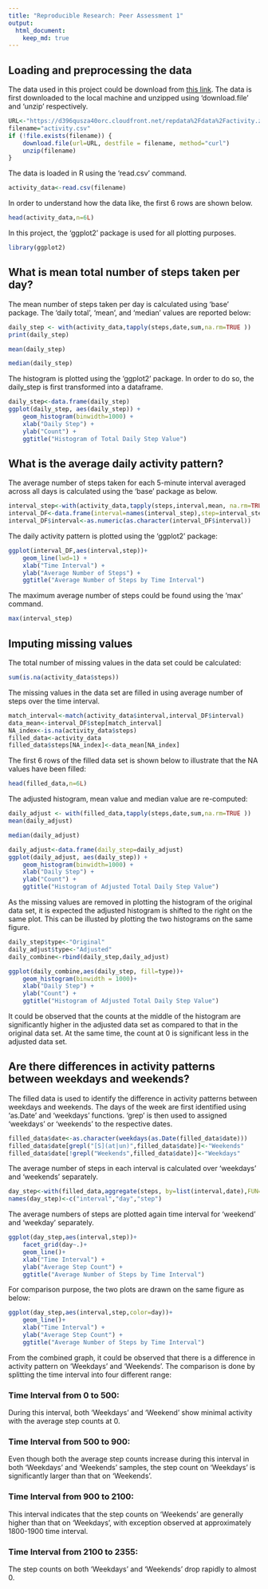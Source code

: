 ```yaml
---
title: "Reproducible Research: Peer Assessment 1"
output: 
  html_document: 
    keep_md: true 
---
```



## Loading and preprocessing the data
The data used in this project could be download from [this link](https://d396qusza40orc.cloudfront.net/repdata%2Fdata%2Factivity.zip). The data is first downloaded to the local machine and unzipped using 'download.file' and 'unzip' respectively. 
 
```r
URL<-"https://d396qusza40orc.cloudfront.net/repdata%2Fdata%2Factivity.zip"
filename="activity.csv"
if (!file.exists(filename)) {
    download.file(url=URL, destfile = filename, method="curl")
    unzip(filename)
}
```
 
The data is loaded in R using the 'read.csv' command. 
 
```r
activity_data<-read.csv(filename)
```
 
In order to understand how the data like, the first 6 rows are shown below. 
 
```r
head(activity_data,n=6L)
``` 

 

In this project, the 'ggplot2' package is used for all plotting purposes.
```r
library(ggplot2)
```

## What is mean total number of steps taken per day?
The mean number of steps taken per day is calculated using 'base' package. The 'daily total', 'mean', and 'median' values are reported below:
 
```r
daily_step <- with(activity_data,tapply(steps,date,sum,na.rm=TRUE ))
print(daily_step)
``` 

```r
mean(daily_step)
``` 

```r
median(daily_step)
```

The histogram is plotted using the 'ggplot2' package. In order to do so, the daily_step is first transformed into a dataframe.

```r
daily_step<-data.frame(daily_step)
ggplot(daily_step, aes(daily_step)) +
    geom_histogram(binwidth=1000) +
    xlab("Daily Step") +
    ylab("Count") +
    ggtitle("Histogram of Total Daily Step Value")
```

## What is the average daily activity pattern?
The average number of steps taken for each 5-minute interval averaged across all days is calculated using the 'base' package as below. 

```r
interval_step<-with(activity_data,tapply(steps,interval,mean, na.rm=TRUE))
interval_DF<-data.frame(interval=names(interval_step),step=interval_step)
interval_DF$interval<-as.numeric(as.character(interval_DF$interval))
```

The daily activity pattern is plotted using the 'ggplot2' package:
```r
ggplot(interval_DF,aes(interval,step))+
    geom_line(lwd=1) +
    xlab("Time Interval") +
    ylab("Average Number of Steps") +
    ggtitle("Average Number of Steps by Time Interval")
``` 

The maximum average number of steps could be found using the 'max' command.
```r
max(interval_step)
```

## Imputing missing values
The total number of missing values in the data set could be calculated:
```r
sum(is.na(activity_data$steps))
```
The missing values in the data set are filled in using average number of steps over the time interval.

```r
match_interval<-match(activity_data$interval,interval_DF$interval)
data_mean<-interval_DF$step[match_interval]
NA_index<-is.na(activity_data$steps)
filled_data<-activity_data
filled_data$steps[NA_index]<-data_mean[NA_index]
``` 
 
The first 6 rows of the filled data set is shown below to illustrate that the NA values have been filled: 

```r
head(filled_data,n=6L)
``` 

The adjusted histogram, mean value and median value are re-computed:

```r
daily_adjust <- with(filled_data,tapply(steps,date,sum,na.rm=TRUE ))
mean(daily_adjust)
``` 

```r
median(daily_adjust)
```

```r
daily_adjust<-data.frame(daily_step=daily_adjust)
ggplot(daily_adjust, aes(daily_step)) +
    geom_histogram(binwidth=1000) +
    xlab("Daily Step") +
    ylab("Count") +
    ggtitle("Histogram of Adjusted Total Daily Step Value")
```

As the missing values are removed in plotting the histogram of the original data set, it is expected the adjusted histogram is shifted to the right on the same plot. This can be illusted by plotting the two histograms on the same figure. 

```r
daily_step$type<-"Original"
daily_adjust$type<-"Adjusted"
daily_combine<-rbind(daily_step,daily_adjust)

ggplot(daily_combine,aes(daily_step, fill=type))+
    geom_histogram(binwidth = 1000)+
    xlab("Daily Step") +
    ylab("Count") +
    ggtitle("Histogram of Adjusted Total Daily Step Value")
``` 
It could be observed that the counts at the middle of the histogram are significantly higher in the adjusted data set as compared to that in the original data set. At the same time, the count at 0 is significant less in the adjusted data set. 

## Are there differences in activity patterns between weekdays and weekends?
The filled data is used to identify the difference in activity patterns between weekdays and weekends. The days of the week are first identified using 'as.Date' and 'weekdays' functions. 'grep' is then used to assigned 'weekdays' or 'weekends' to the respective dates.
```r
filled_data$date<-as.character(weekdays(as.Date(filled_data$date)))
filled_data$date[grepl("[S](at|un)",filled_data$date)]<-"Weekends"
filled_data$date[!grepl("Weekends",filled_data$date)]<-"Weekdays"
```
The average number of steps in each interval is calculated over 'weekdays' and 'weekends' separately.

```r
day_step<-with(filled_data,aggregate(steps, by=list(interval,date),FUN=mean))
names(day_step)<-c("interval","day","step")
``` 
The average numbers of steps are plotted again time interval for 'weekend' and 'weekday' separately. 
```r
ggplot(day_step,aes(interval,step))+
    facet_grid(day~.)+
    geom_line()+
    xlab("Time Interval") +
    ylab("Average Step Count") +
    ggtitle("Average Number of Steps by Time Interval")
```

For comparison purpose, the two plots are drawn on the same figure as below:

```r
ggplot(day_step,aes(interval,step,color=day))+
    geom_line()+
    xlab("Time Interval") +
    ylab("Average Step Count") +
    ggtitle("Average Number of Steps by Time Interval")
```

From the combined graph, it could be observed that there is a difference in activity pattern on 'Weekdays' and 'Weekends'. The comparison is done by splitting the time interval into four different range: 

### Time Interval from 0 to 500:
During this interval, both 'Weekdays' and 'Weekend' show minimal activity with the average step counts at 0. 
 
### Time Interval from 500 to 900:
Even though both the average step counts increase during this interval in both 'Weekdays' and 'Weekends' samples, the step count on 'Weekdays' is significantly larger than that on 'Weekends'.
 
### Time Interval from 900 to 2100:
This interval indicates that the step counts on 'Weekends' are generally higher than that on 'Weekdays', with exception observed at approximately 1800-1900 time interval. 

### Time Interval from 2100 to 2355:
The step counts on both 'Weekdays' and 'Weekends' drop rapidly to almost 0. 